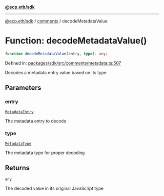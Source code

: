 [**@ecp.eth/sdk**](../../index.mdx)

***

[@ecp.eth/sdk](/sdk-reference/index.mdx) / [comments](/sdk-reference/comments/index.mdx) / decodeMetadataValue

# Function: decodeMetadataValue()

```ts
function decodeMetadataValue(entry, type): any;
```

Defined in: [packages/sdk/src/comments/metadata.ts:507](https://github.com/ecp-eth/comments-monorepo/blob/main/packages/sdk/src/comments/metadata.ts#L507)

Decodes a metadata entry value based on its type

## Parameters

### entry

[`MetadataEntry`](/sdk-reference/comments/type-aliases/MetadataEntry.mdx)

The metadata entry to decode

### type

[`MetadataType`](/sdk-reference/comments/type-aliases/MetadataType.mdx)

The metadata type for proper decoding

## Returns

`any`

The decoded value in its original JavaScript type
